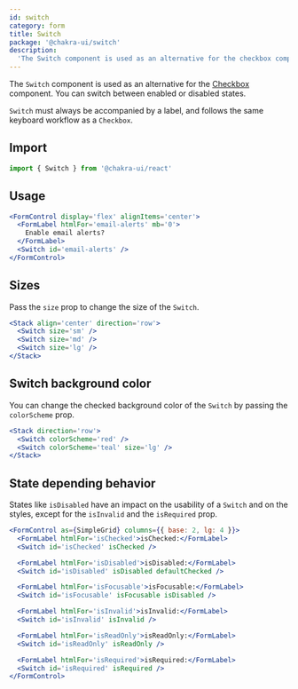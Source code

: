 ```yaml
---
id: switch
category: form
title: Switch
package: '@chakra-ui/switch'
description:
  'The Switch component is used as an alternative for the checkbox component.'
---
```


The `Switch` component is used as an alternative for the
[Checkbox](/docs/components/form/checkbox) component. You can switch between
enabled or disabled states.

<carbon-ad></carbon-ad>

`Switch` must always be accompanied by a label, and follows the same keyboard
workflow as a `Checkbox`.

## Import

```js
import { Switch } from '@chakra-ui/react'
```

## Usage

```jsx
<FormControl display='flex' alignItems='center'>
  <FormLabel htmlFor='email-alerts' mb='0'>
    Enable email alerts?
  </FormLabel>
  <Switch id='email-alerts' />
</FormControl>
```

## Sizes

Pass the `size` prop to change the size of the `Switch`.

```jsx
<Stack align='center' direction='row'>
  <Switch size='sm' />
  <Switch size='md' />
  <Switch size='lg' />
</Stack>
```

## Switch background color

You can change the checked background color of the `Switch` by passing the
`colorScheme` prop.

```jsx
<Stack direction='row'>
  <Switch colorScheme='red' />
  <Switch colorScheme='teal' size='lg' />
</Stack>
```

## State depending behavior

States like `isDisabled` have an impact on the usability of a `Switch` and on
the styles, except for the `isInvalid` and the `isRequired` prop.

```jsx
<FormControl as={SimpleGrid} columns={{ base: 2, lg: 4 }}>
  <FormLabel htmlFor='isChecked'>isChecked:</FormLabel>
  <Switch id='isChecked' isChecked />

  <FormLabel htmlFor='isDisabled'>isDisabled:</FormLabel>
  <Switch id='isDisabled' isDisabled defaultChecked />

  <FormLabel htmlFor='isFocusable'>isFocusable:</FormLabel>
  <Switch id='isFocusable' isFocusable isDisabled />

  <FormLabel htmlFor='isInvalid'>isInvalid:</FormLabel>
  <Switch id='isInvalid' isInvalid />

  <FormLabel htmlFor='isReadOnly'>isReadOnly:</FormLabel>
  <Switch id='isReadOnly' isReadOnly />

  <FormLabel htmlFor='isRequired'>isRequired:</FormLabel>
  <Switch id='isRequired' isRequired />
</FormControl>
```
